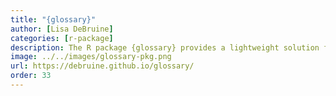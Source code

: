 ```yaml
---
title: "{glossary}"
author: [Lisa DeBruine]
categories: [r-package]
description: The R package {glossary} provides a lightweight solution for making glossaries in educational materials written in quarto or R Markdown. <img src="http://cranlogs.r-pkg.org/badges/grand-total/glossary?color=467AAC">
image: ../../images/glossary-pkg.png
url: https://debruine.github.io/glossary/
order: 33
---
```

